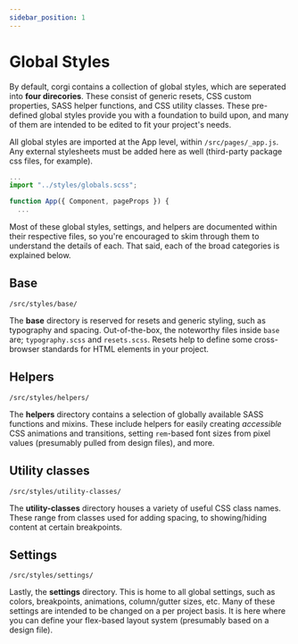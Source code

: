```yaml
---
sidebar_position: 1
---
```


# Global Styles

By default, corgi contains a collection of global styles, which are seperated into **four direcories**. These consist of generic resets, CSS custom properties, SASS helper functions, and CSS utility classes. These pre-defined global styles provide you with a foundation to build upon, and many of them are intended to be edited to fit your project's needs.

All global styles are imported at the App level, within `/src/pages/_app.js`. Any external stylesheets must be added here as well (third-party package css files, for example).  

```jsx title=/src/pages/_app.jsx
...
import "../styles/globals.scss";

function App({ Component, pageProps }) {
  ...
```

Most of these global styles, settings, and helpers are documented within their respective files, so you're encouraged to skim through them to understand the details of each. That said, each of the broad categories is explained below.

## Base

`/src/styles/base/`

The **base** directory is reserved for resets and generic styling, such as typography and spacing. Out-of-the-box, the noteworthy files inside `base` are; `typography.scss` and `resets.scss`. Resets help to define some cross-browser standards for HTML elements in your project.

## Helpers

`/src/styles/helpers/`

The **helpers** directory contains a selection of globally available SASS functions and mixins. These include helpers for easily creating _accessible_ CSS animations and transitions, setting `rem`-based font sizes from pixel values (presumably pulled from design files), and more.

## Utility classes

`/src/styles/utility-classes/`

The **utility-classes** directory houses a variety of useful CSS class names. These range from classes used for adding spacing, to showing/hiding content at certain breakpoints.

## Settings

`/src/styles/settings/`

Lastly, the **settings** directory. This is home to all global settings, such as colors, breakpoints, animations, column/gutter sizes, etc. Many of these settings are intended to be changed on a per project basis. It is here where you can define your flex-based layout system (presumably based on a design file).
